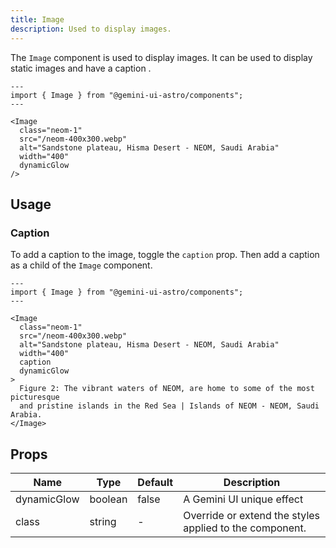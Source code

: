 ```yaml
---
title: Image
description: Used to display images.
---
```


The `Image` component is used to display images. It can be used to display static images and have a caption .

```astro live
---
import { Image } from "@gemini-ui-astro/components";
---

<Image
  class="neom-1"
  src="/neom-400x300.webp"
  alt="Sandstone plateau, Hisma Desert - NEOM, Saudi Arabia"
  width="400"
  dynamicGlow
/>
```

## Usage

### Caption

To add a caption to the image, toggle the `caption` prop. Then add a caption as a child of the `Image` component.

```astro live
---
import { Image } from "@gemini-ui-astro/components";
---

<Image
  class="neom-1"
  src="/neom-400x300.webp"
  alt="Sandstone plateau, Hisma Desert - NEOM, Saudi Arabia"
  width="400"
  caption
  dynamicGlow
>
  Figure 2: The vibrant waters of NEOM, are home to some of the most picturesque
  and pristine islands in the Red Sea | Islands of NEOM - NEOM, Saudi Arabia.
</Image>
```

## Props

<table>
  <thead>
    <tr>
      <th>Name</th>
      <th>Type</th>
      <th>Default</th>
      <th>Description</th>
    </tr>
  </thead>
  <tbody>
    <tr>
      <td>dynamicGlow</td>
      <td>boolean</td>
      <td>false</td>
      <td>A Gemini UI unique effect</td>
    </tr>
    <tr>
      <td>class</td>
      <td>string</td>
      <td>-</td>
      <td>Override or extend the styles applied to the component.</td>
    </tr>
  </tbody>
</table>
